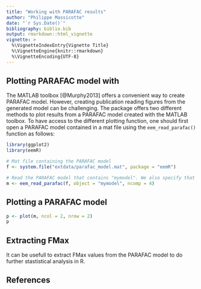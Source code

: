 ```yaml
---
title: "Working with PARAFAC results"
author: "Philippe Massicotte"
date: "`r Sys.Date()`"
bibliography: biblio.bib
output: rmarkdown::html_vignette
vignette: >
  %\VignetteIndexEntry{Vignette Title}
  %\VignetteEngine{knitr::rmarkdown}
  %\VignetteEncoding{UTF-8}
---
```


## Plotting PARAFAC model with \pkg{eemR}

The \pkg{drEEM} MATLAB toolbox [@Murphy2013] offers a convenient way to create PARAFAC model. However, creating publication reading figures from the generated model can be challenging. The \pkg{eemR} package offers two different methods to plot results from a PARAFAC model created with the \pkg{drEEM} MATLAB toolbox. To have access to the different plotting function, one should first open a PARAFAC model contained in a mat file using the `eem_read_parafac()` function as follows:

```r
library(ggplot2)
library(eemR)

# Mat file containing the PARAFAC model
f <- system.file("extdata/parafac_model.mat", package = "eemR")

# Read the PARAFAC model that contains "mymodel". We also specify that we want the model with 4 components
m <- eem_read_parafac(f, object = "mymodel", ncomp = 4)
```


## Plotting a PARAFAC model

```r
p <- plot(m, ncol = 2, nrow = 2)
p
```

## Extracting FMax

It can be usefull to extract FMax values from the PARAFAC model to do further stastistical analysis in R.

## References
